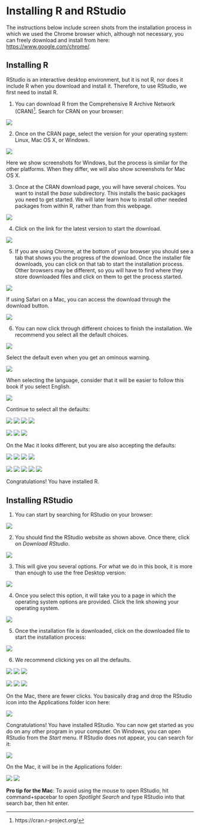 # Installing R and RStudio {#sec-installing-r-rstudio}

The instructions below include screen shots from the installation process in which we used the Chrome browser which, although not necessary, you can freely download and install from here: <https://www.google.com/chrome/>.

## Installing R

RStudio is an interactive desktop environment, but it is not R, nor does it include R when you download and install it. Therefore, to use RStudio, we first need to install R.

1.  You can download R from the Comprehensive R Archive Network (CRAN)[^installing-r-and-rstudio-1]. Search for CRAN on your browser:

[^installing-r-and-rstudio-1]: https://cran.r-project.org/

![](img/win/win-img-1.png)

2.  Once on the CRAN page, select the version for your operating system: Linux, Mac OS X, or Windows.

![](img/win/win-img-2.png)

Here we show screenshots for Windows, but the process is similar for the other platforms. When they differ, we will also show screenshots for Mac OS X.

3.  Once at the CRAN download page, you will have several choices. You want to install the *base* subdirectory. This installs the basic packages you need to get started. We will later learn how to install other needed packages from within R, rather than from this webpage.

![](img/win/win-img-3.png)

4.  Click on the link for the latest version to start the download.

![](img/win/win-img-4.png)

5.  If you are using Chrome, at the bottom of your browser you should see a tab that shows you the progress of the download. Once the installer file downloads, you can click on that tab to start the installation process. Other browsers may be different, so you will have to find where they store downloaded files and click on them to get the process started.

![](img/win/win-img-5.png)

If using Safari on a Mac, you can access the download through the download button.

![](img/mac/mac-img-14.png)

6.  You can now click through different choices to finish the installation. We recommend you select all the default choices.

![](img/win/win-img-6.png)

Select the default even when you get an ominous warning.

![](img/win/win-img-7.png)

When selecting the language, consider that it will be easier to follow this book if you select English.

![](img/win/win-img-8.png)

Continue to select all the defaults:

![](img/win/win-img-9.png)
![](img/win/win-img-10.png)
![](img/win/win-img-11.png)
![](img/win/win-img-12.png)

![](img/win/win-img-13.png)
![](img/win/win-img-14.png)
![](img/win/win-img-15.png)

On the Mac it looks different, but you are also accepting the defaults:

![](img/mac/mac-img-15.png)
![](img/mac/mac-img-16.png)
![](img/mac/mac-img-17.png)
![](img/mac/mac-img-18.png)

![](img/mac/mac-img-19.png)
![](img/mac/mac-img-20.png)
![](img/mac/mac-img-21.png)
![](img/mac/mac-img-22.png)
![](img/mac/mac-img-23.png)

Congratulations! You have installed R.

## Installing RStudio

1.  You can start by searching for RStudio on your browser:

![](img/win/win-img-18.png)

2.  You should find the RStudio website as shown above. Once there, click on *Download RStudio*.

![](img/win/win-img-19.png)

3.  This will give you several options. For what we do in this book, it is more than enough to use the free Desktop version:

![](img/win/win-img-20.png)

4.  Once you select this option, it will take you to a page in which the operating system options are provided. Click the link showing your operating system.

![](img/win/win-img-21.png)

5.  Once the installation file is downloaded, click on the downloaded file to start the installation process:

![](img/win/win-img-22.png)

6.  We recommend clicking yes on all the defaults.

![](img/win/win-img-23.png)
![](img/win/win-img-24.png)
![](img/win/win-img-25.png)

![](img/win/win-img-26.png)
![](img/win/win-img-27.png)
![](img/win/win-img-28.png)

On the Mac, there are fewer clicks. You basically drag and drop the RStudio icon into the Applications folder icon here:

![](img/mac/mac-img-30.png)

Congratulations! You have installed RStudio. You can now get started as you do on any other program in your computer. On Windows, you can open RStudio from the *Start* menu. If RStudio does not appear, you can search for it:

![](img/win/win-img-29.png)

On the Mac, it will be in the Applications folder:

![](img/mac/mac-img-31.png)
![](img/mac/mac-img-32.png)

**Pro tip for the Mac**: To avoid using the mouse to open RStudio, hit command+spacebar to open *Spotlight Search* and type RStudio into that search bar, then hit enter.

